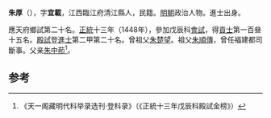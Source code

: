 '''朱厚'''（{{bd|1407年||？}}），字'''宜載'''，江西臨江府清江縣人，民籍。[[明朝|明朝]]政治人物。進士出身。

應天府鄉試第二十名。[[正统_(年号)|正統]]十三年（1448年），參加戊辰科[[會試|會試]]，得[[貢士|貢士]]第一百叄十五名。[[殿試|殿試]]登[[進士|進士]]第二甲第二十名。曾祖父[[朱楚望|朱楚望]]。祖父[[朱順傳|朱順傳]]，曾任福建都司斷事。父亲[[朱中莭|朱中莭]]<ref>《天一阁藏明代科举录选刊·登科录》（《正統十三年戊辰科殿試金榜》）</ref>。

==参考==
{{reflist}}
{{明朝人物小作品}}
{{正統十三年戊辰科殿試金榜}}